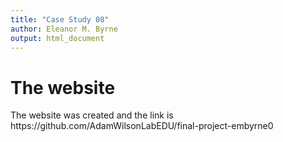 ```yaml
---
title: "Case Study 08"
author: Eleanor M. Byrne 
output: html_document
---
```


# The website

The website was created and the link is https://github.com/AdamWilsonLabEDU/final-project-embyrne0
